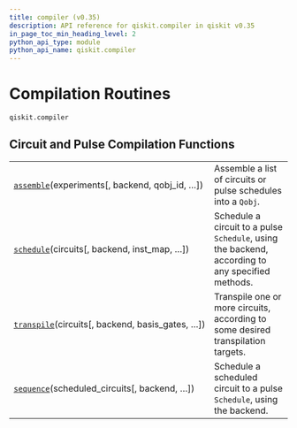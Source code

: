 ```yaml
---
title: compiler (v0.35)
description: API reference for qiskit.compiler in qiskit v0.35
in_page_toc_min_heading_level: 2
python_api_type: module
python_api_name: qiskit.compiler
---
```


<span id="module-qiskit.compiler" />

<span id="qiskit-compiler" />

<span id="compilation-routines-qiskit-compiler" />

# Compilation Routines

`qiskit.compiler`

## Circuit and Pulse Compilation Functions

|                                                                                                             |                                                                                                  |
| ----------------------------------------------------------------------------------------------------------- | ------------------------------------------------------------------------------------------------ |
| [`assemble`](qiskit.compiler.assemble "qiskit.compiler.assemble")(experiments\[, backend, qobj\_id, …])     | Assemble a list of circuits or pulse schedules into a `Qobj`.                                    |
| [`schedule`](qiskit.compiler.schedule "qiskit.compiler.schedule")(circuits\[, backend, inst\_map, …])       | Schedule a circuit to a pulse `Schedule`, using the backend, according to any specified methods. |
| [`transpile`](qiskit.compiler.transpile "qiskit.compiler.transpile")(circuits\[, backend, basis\_gates, …]) | Transpile one or more circuits, according to some desired transpilation targets.                 |
| [`sequence`](qiskit.compiler.sequence "qiskit.compiler.sequence")(scheduled\_circuits\[, backend, …])       | Schedule a scheduled circuit to a pulse `Schedule`, using the backend.                           |

